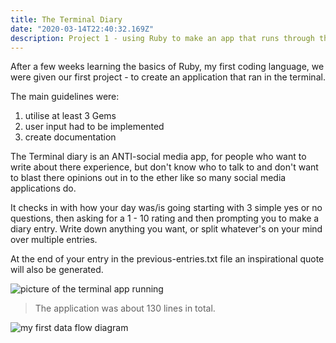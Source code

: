 ```yaml
---
title: The Terminal Diary
date: "2020-03-14T22:40:32.169Z"
description: Project 1 - using Ruby to make an app that runs through the terminal
---
```


After a few weeks learning the basics of Ruby, my first coding language, we were given our
first project - to create an application that ran in the terminal. 

The main guidelines were:

1. utilise at least 3 Gems
2. user input had to be implemented
3. create documentation

The Terminal diary is an ANTI-social media app, for people who want to write about there 
experience, but don't know who to talk to and don't want to blast there opinions out in 
to the ether like so many social media applications do.

It checks in with how your day was/is going starting with 3 simple yes or no questions, 
then asking for a 1 - 10 rating and then prompting you to make a diary entry. Write down 
anything you want, or split whatever's on your mind over multiple entries. 

At the end of your entry in the previous-entries.txt file an inspirational quote will also 
be generated.

![picture of the terminal app running](./terminal_app.jpeg)

> The application was about 130 lines in total.

![my first data flow diagram](./app_flow.jpg)

 
